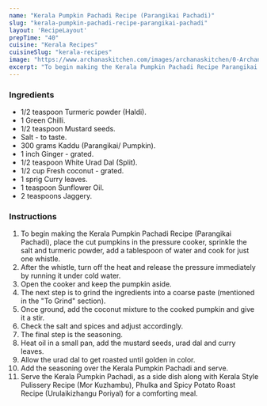 ---
name: "Kerala Pumpkin Pachadi Recipe (Parangikai Pachadi)"
slug: "kerala-pumpkin-pachadi-recipe-parangikai-pachadi"
layout: 'RecipeLayout'
prepTime: "40"
cuisine: "Kerala Recipes"
cuisineSlug: "kerala-recipes"
image: "https://www.archanaskitchen.com/images/archanaskitchen/0-Archanas-Kitchen-Recipes/2017/0-Archana/Parangikai_Pachadi_Recipe_Pumpkin_Coconut_Sabzi_Kerela_Style-3.jpg"
excerpt: "To begin making the Kerala Pumpkin Pachadi Recipe Parangikai Pachadi, place the cut pumpkins in the pressure cooker, sprinkle the salt and turmeric powder, add a tablespoon of water and cook for just one whistle"
---

### Ingredients

- 1/2 teaspoon Turmeric powder (Haldi).
- 1 Green Chilli.
- 1/2 teaspoon Mustard seeds.
- Salt - to taste.
- 300 grams Kaddu (Parangikai/ Pumpkin).
- 1 inch Ginger - grated.
- 1/2 teaspoon White Urad Dal (Split).
- 1/2 cup Fresh coconut - grated.
- 1 sprig Curry leaves.
- 1 teaspoon Sunflower Oil.
- 2 teaspoons Jaggery.

### Instructions

1. To begin making the Kerala Pumpkin Pachadi Recipe (Parangikai Pachadi), place the cut pumpkins in the pressure cooker, sprinkle the salt and turmeric powder, add a tablespoon of water and cook for just one whistle.
1. After the whistle, turn off the heat and release the pressure immediately by running it under cold water.
1. Open the cooker and keep the pumpkin aside.
1. The next step is to grind the ingredients into a coarse paste (mentioned in the "To Grind" section).
1. Once ground, add the coconut mixture to the cooked pumpkin and give it a stir.
1. Check the salt and spices and adjust accordingly.
1. The final step is the seasoning.
1. Heat oil in a small pan, add the mustard seeds, urad dal and curry leaves.
1. Allow the urad dal to get roasted until golden in color.
1. Add the seasoning over the Kerala Pumpkin Pachadi and serve.
1. Serve the Kerala Pumpkin Pachadi, as a side dish along with Kerala Style Pulissery Recipe (Mor Kuzhambu), Phulka and Spicy Potato Roast Recipe (Urulaikizhangu Poriyal) for a comforting meal.
